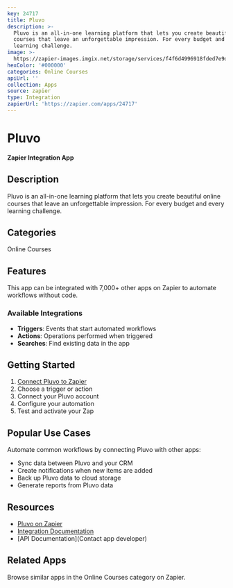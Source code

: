 ```yaml
---
key: 24717
title: Pluvo
description: >-
  Pluvo is an all-in-one learning platform that lets you create beautiful online
  courses that leave an unforgettable impression. For every budget and every
  learning challenge.
image: >-
  https://zapier-images.imgix.net/storage/services/f4f6d4996918fded7e9da79dc65159a7.png?auto=format%2Ccompress&ixlib=python-3.0.0&q=50
hexColor: '#000000'
categories: Online Courses
apiUrl: ''
collection: Apps
source: zapier
type: Integration
zapierUrl: 'https://zapier.com/apps/24717'
---
```

# Pluvo

**Zapier Integration App**

## Description

Pluvo is an all-in-one learning platform that lets you create beautiful online courses that leave an unforgettable impression. For every budget and every learning challenge.

## Categories

Online Courses

## Features

This app can be integrated with 7,000+ other apps on Zapier to automate workflows without code.

### Available Integrations

- **Triggers**: Events that start automated workflows
- **Actions**: Operations performed when triggered
- **Searches**: Find existing data in the app

## Getting Started

1. [Connect Pluvo to Zapier](https://zapier.com/apps/24717)
2. Choose a trigger or action
3. Connect your Pluvo account
4. Configure your automation
5. Test and activate your Zap

## Popular Use Cases

Automate common workflows by connecting Pluvo with other apps:

- Sync data between Pluvo and your CRM
- Create notifications when new items are added
- Back up Pluvo data to cloud storage
- Generate reports from Pluvo data

## Resources

- [Pluvo on Zapier](https://zapier.com/apps/24717)
- [Integration Documentation](https://zapier.com/apps/24717/integrations)
- [API Documentation](Contact app developer)

## Related Apps

Browse similar apps in the Online Courses category on Zapier.
